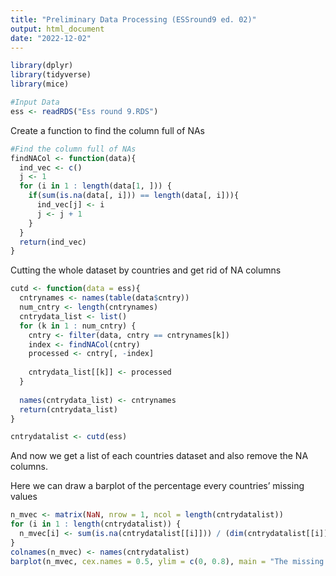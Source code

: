 ```yaml
---
title: "Preliminary Data Processing (ESSround9 ed. 02)"
output: html_document
date: "2022-12-02"
---
```


```r
library(dplyr)
library(tidyverse)
library(mice)

#Input Data
ess <- readRDS("Ess round 9.RDS")
```

Create a function to find the column full of NAs
```r
#Find the column full of NAs
findNACol <- function(data){
  ind_vec <- c()
  j <- 1
  for (i in 1 : length(data[1, ])) {
    if(sum(is.na(data[, i])) == length(data[, i])){
      ind_vec[j] <- i
      j <- j + 1
    }
  }
  return(ind_vec)
}
```

Cutting the whole dataset by countries and get rid of NA columns
```r
cutd <- function(data = ess){
  cntrynames <- names(table(data$cntry))
  num_cntry <- length(cntrynames)
  cntrydata_list <- list()
  for (k in 1 : num_cntry) {
    cntry <- filter(data, cntry == cntrynames[k])
    index <- findNACol(cntry)
    processed <- cntry[, -index]
    
    cntrydata_list[[k]] <- processed
  }
  
  names(cntrydata_list) <- cntrynames
  return(cntrydata_list)
}

cntrydatalist <- cutd(ess)
```

And now we get a list of each countries dataset and also remove the NA columns.

Here we can draw a barplot of the percentage every countries' missing values
```r
n_mvec <- matrix(NaN, nrow = 1, ncol = length(cntrydatalist))
for (i in 1 : length(cntrydatalist)) {
  n_mvec[i] <- sum(is.na(cntrydatalist[[i]])) / (dim(cntrydatalist[[i]])[1] * dim(cntrydatalist[[i]])[2]) * 100
}
colnames(n_mvec) <- names(cntrydatalist)
barplot(n_mvec, cex.names = 0.5, ylim = c(0, 0.8), main = "The missing value percentage in each country (%)")
```



